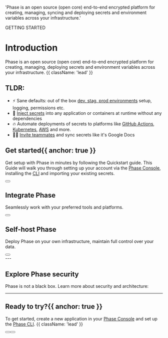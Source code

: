 

  'Phase is an open source (open core) end-to-end encrypted platform for creating, managing, syncing and deploying secrets and environment variables across your infrastructure.'

<HeroPattern />

<Tag variant="small">GETTING STARTED</Tag>

# Introduction

Phase is an open source (open core) end-to-end encrypted platform for creating, managing, deploying secrets and environment variables across your infrastructure. {{ className: 'lead' }}

## TLDR:

- ⚡ Sane defaults: out of the box [dev, stag, prod environments](/console/environments) setup, logging, permissions etc.
- 🎯 [Inject secrets](/quickstart#3-inject-secrets) into any application or containers at runtime without any dependencies
- 🔥 Automate deployments of secrets to platforms like [GitHub Actions](/integrations/platforms/github-actions), [Kubernetes](/integrations/platforms/kubernetes), [AWS](/integrations/platforms/aws-secrets-manager) and more.
- 👨‍💻 [Invite teammates](/console/users#add-users-to-an-organisation) and sync secrets like it's Google Docs

## Get started{{ anchor: true }}

Get setup with Phase in minutes by following the Quickstart guide. This Guide will walk you through setting up your account via the [Phase Console](/#phase-console), installing the [CLI](/#phase-cli) and importing your existing secrets.

<div className="not-prose mb-16 mt-6 flex gap-3">
  <Button href="/quickstart" arrow="right" children="🚀 Quickstart" />
</div>

<Platform />

## Integrate Phase

Seamlessly work with your preferred tools and platforms.

<PlatformsIntegration />

<div className="not-prose">
  <Button
    href="integrations/platforms/docker"
    variant="text"
    arrow="right"
    children="Explore Platforms Integrations"
  />
</div>

## Self-host Phase

Deploy Phase on your own infrastructure, maintain full control over your data.

<Deployments />

<div className="not-prose">
  <Button
    href="/self-hosting"
    variant="text"
    arrow="right"
    children="Explore Deployment Options"
  />
</div>
---

## Explore Phase security

Phase is not a black box. Learn more about security and architecture:

<SecurityResources />

---

## Ready to try?{{ anchor: true }}

To get started, create a new application in your [Phase Console](https://console.phase.dev) and set up the [Phase CLI](/cli/usage). {{ className: 'lead' }}

<div className="not-prose mb-16 mt-6 flex gap-3">
  <Button href="/quickstart" arrow="right" children="🚀 Quickstart" />
  <Button
    href="/integrations"
    variant="outline"
    children="Explore Integrations"
  />
</div>
